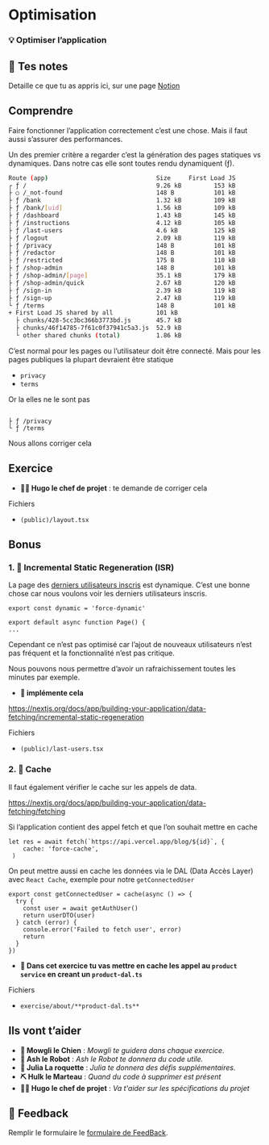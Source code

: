 # Optimisation

### 💡 Optimiser l’application

## 📝 Tes notes

Detaille ce que tu as appris ici, sur une page [Notion](https://go.mikecodeur.com/course-notes-template)

## Comprendre

Faire fonctionner l’application correctement c’est une chose. Mais il faut aussi s’assurer des performances.

Un des premier critère a regarder c’est la génération des pages statiques vs dynamiques. Dans notre cas elle sont toutes rendu dynamiquent (ƒ).

```bash
Route (app)                              Size     First Load JS
┌ ƒ /                                    9.26 kB         153 kB
├ ○ /_not-found                          148 B           101 kB
├ ƒ /bank                                1.32 kB         109 kB
├ ƒ /bank/[uid]                          1.56 kB         109 kB
├ ƒ /dashboard                           1.43 kB         145 kB
├ ƒ /instructions                        4.12 kB         105 kB
├ ƒ /last-users                          4.6 kB          125 kB
├ ƒ /logout                              2.09 kB         119 kB
├ ƒ /privacy                             148 B           101 kB
├ ƒ /redactor                            148 B           101 kB
├ ƒ /restricted                          175 B           110 kB
├ ƒ /shop-admin                          148 B           101 kB
├ ƒ /shop-admin/[page]                   35.1 kB         179 kB
├ ƒ /shop-admin/quick                    2.67 kB         120 kB
├ ƒ /sign-in                             2.39 kB         119 kB
├ ƒ /sign-up                             2.47 kB         119 kB
└ ƒ /terms                               148 B           101 kB
+ First Load JS shared by all            101 kB
  ├ chunks/428-5cc3bc366b3773bd.js       45.7 kB
  ├ chunks/46f14785-7f61c0f37941c5a3.js  52.9 kB
  └ other shared chunks (total)          1.86 kB
```

C’est normal pour les pages ou l’utilisateur doit être connecté. Mais pour les pages publiques la plupart devraient être statique

- `privacy`
- `terms`

Or la elles ne le sont pas

```tsx

├ ƒ /privacy
└ ƒ /terms
```

Nous allons corriger cela

## Exercice

- **👨‍✈️ Hugo le chef de projet** : te demande de corriger cela

Fichiers

- `(public)/layout.tsx`

## Bonus

### 1. 🚀 **Incremental Static Regeneration (ISR)**

La page des [derniers utilisateurs inscris](http://localhost:3000/last-users) est dynamique. C’est une bonne chose car nous voulons voir les derniers utilisateurs inscris.

```tsx
export const dynamic = 'force-dynamic'

export default async function Page() {
...
```

Cependant ce n’est pas optimisé car l’ajout de nouveaux utilisateurs n’est pas fréquent et la fonctionnalité n’est pas critique.

Nous pouvons nous permettre d’avoir un rafraichissement toutes les minutes par exemple.

- **🐶 implémente cela**

https://nextjs.org/docs/app/building-your-application/data-fetching/incremental-static-regeneration

Fichiers

- `(public)/last-users.tsx`

### 2. 🚀 Cache

Il faut également vérifier le cache sur les appels de data.

https://nextjs.org/docs/app/building-your-application/data-fetching/fetching

Si l’application contient des appel fetch et que l’on souhait mettre en cache

```tsx
let res = await fetch(`https://api.vercel.app/blog/${id}`, {
    cache: 'force-cache',
 )
```

On peut mettre aussi en cache les données via le DAL (Data Accès Layer) avec `React Cache`, exemple pour notre `getConnectedUser`

```tsx
export const getConnectedUser = cache(async () => {
  try {
    const user = await getAuthUser()
    return userDTO(user)
  } catch (error) {
    console.error('Failed to fetch user', error)
    return
  }
})
```

- **🐶 Dans cet exercice tu vas mettre en cache les appel au `product service` en creant un `product-dal.ts`**

Fichiers

- `exercise/about/**product-dal.ts**`

## Ils vont t’aider

- **🐶 Mowgli le Chien** : _Mowgli te guidera dans chaque exercice._
- **🤖 Ash le Robot** : _Ash le Robot te donnera du code utile._
- **🚀 Julia La roquette** : _Julia te donnera des défis supplémentaires._
- **⛏️ Hulk le Marteau** : _Quand du code à supprimer est présent_
- **👨‍✈️ Hugo le chef de projet** : _Va t'aider sur les spécifications du projet_

## 🐜 Feedback

Remplir le formulaire le [formulaire de FeedBack](https://go.mikecodeur.com/cours-next-avis).
